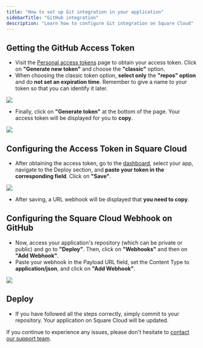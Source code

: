 ```yaml
---
title: "How to set up Git integration in your application"
sidebarTitle: "GitHub integration"
description: "Learn how to configure Git integration on Square Cloud"
---
```


## Getting the GitHub Access Token

- Visit the [Personal access tokens](https://github.com/settings/tokens) page to obtain your access token. Click on **"Generate new token"** and choose the **"classic"** option.
- When choosing the classic token option, **select only** the **"repos" option** and do **not set an expiration time**. Remember to give a name to your token so that you can identify it later.
<Frame>
  <img src="/images/articles/github/new-personal-access-token.png" style={{ borderRadius: '0.2rem' }} />
</Frame>

- Finally, click on **"Generate token"** at the bottom of the page. Your access token will be displayed for you to **copy**.
<Frame>
  <img src="/images/articles/github/copy-access-token.png" style={{ borderRadius: '0.2rem' }} />
</Frame>

## Configuring the Access Token in Square Cloud

- After obtaining the access token, go to the [dashboard](https://squarecloud.app/dashboard), select your app, navigate to the Deploy section, and **paste your token in the corresponding field**. Click on **"Save"**.
<Frame>
  <img src="/images/articles/github/deploy-webhook-git.gif" style={{ borderRadius: '0.2rem' }} />
</Frame>

- After saving, a URL webhook will be displayed that **you need to copy**.

## Configuring the Square Cloud Webhook on GitHub

- Now, access your application's repository (which can be private or public) and go to **"Deploy"**. Then, click on **"Webhooks"** and then on **"Add Webhook"**.
- Paste your webhook in the Payload URL field, set the Content Type to **application/json**, and click on **"Add Webhook"**.
<Frame>
  <img src="/images/articles/github/add-webhook.gif" style={{ borderRadius: '0.2rem' }} />
</Frame>


## Deploy

- If you have followed all the steps correctly, simply commit to your repository. Your application on Square Cloud will be updated.

If you continue to experience any issues, please don't hesitate to [contact our support team](/company/support).